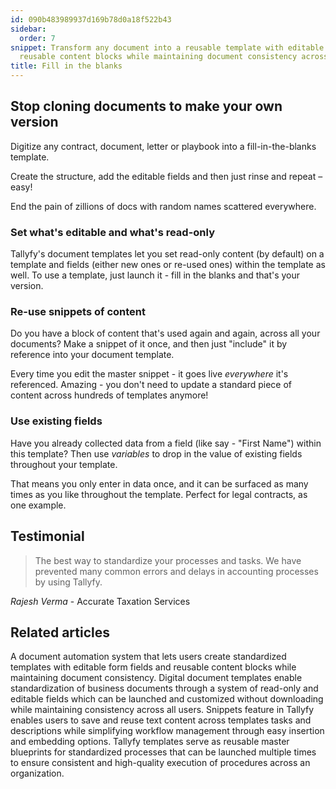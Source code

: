 ```yaml
---
id: 090b483989937d169b78d0a18f522b43
sidebar:
  order: 7
snippet: Transform any document into a reusable template with editable fields and
  reusable content blocks while maintaining document consistency across your organization.
title: Fill in the blanks
---
```


## Stop cloning documents to make your own version

Digitize any contract, document, letter or playbook into a fill-in-the-blanks template.

Create the structure, add the editable fields and then just rinse and repeat – easy!

End the pain of zillions of docs with random names scattered everywhere.


### Set what's editable and what's read-only

Tallyfy's document templates let you set read-only content (by default) on a template and fields (either new ones or re-used ones) within the template as well. To use a template, just launch it - fill in the blanks and that's your version.

### Re-use snippets of content

Do you have a block of content that's used again and again, across all your documents? Make a snippet of it once, and then just "include" it by reference into your document template.

Every time you edit the master snippet - it goes live _everywhere_ it's referenced. Amazing - you don't need to update a standard piece of content across hundreds of templates anymore!

### Use existing fields

Have you already collected data from a field (like say - "First Name") within this template? Then use _variables_ to drop in the value of existing fields throughout your template.

That means you only enter in data once, and it can be surfaced as many times as you like throughout the template. Perfect for legal contracts, as one example.

## Testimonial

> The best way to standardize your processes and tasks. We have prevented many common errors and delays in accounting processes by using Tallyfy.

_Rajesh Verma_ - Accurate Taxation Services


## Related articles
<CardGrid>
<LinkTitleCard header="<b>Documents > Add fields to document templates</b>" href="/products/pro/documenting/documents/how-can-i-add-editable-fields-to-my-tallyfy-documents/" > A document automation system that lets users create standardized templates with editable form fields and reusable content blocks while maintaining document consistency. </LinkTitleCard>
<LinkTitleCard header="<b>Documenting > Documents</b>" href="/products/pro/documenting/documents/" > Digital document templates enable standardization of business documents through a system of read-only and editable fields which can be launched and customized without downloading while maintaining consistency across all users. </LinkTitleCard>
<LinkTitleCard header="<b>Snippets > Use snippets</b>" href="/products/pro/documenting/templates/snippets/how-can-i-use-snippets-to-simplify-workflow-in-tallyfy/" > Snippets feature in Tallyfy enables users to save and reuse text content across templates tasks and descriptions while simplifying workflow management through easy insertion and embedding options. </LinkTitleCard>
<LinkTitleCard header="<b>Documenting > Templates</b>" href="/products/pro/documenting/templates/" > Tallyfy templates serve as reusable master blueprints for standardized processes that can be launched multiple times to ensure consistent and high-quality execution of procedures across an organization. </LinkTitleCard>
</CardGrid>